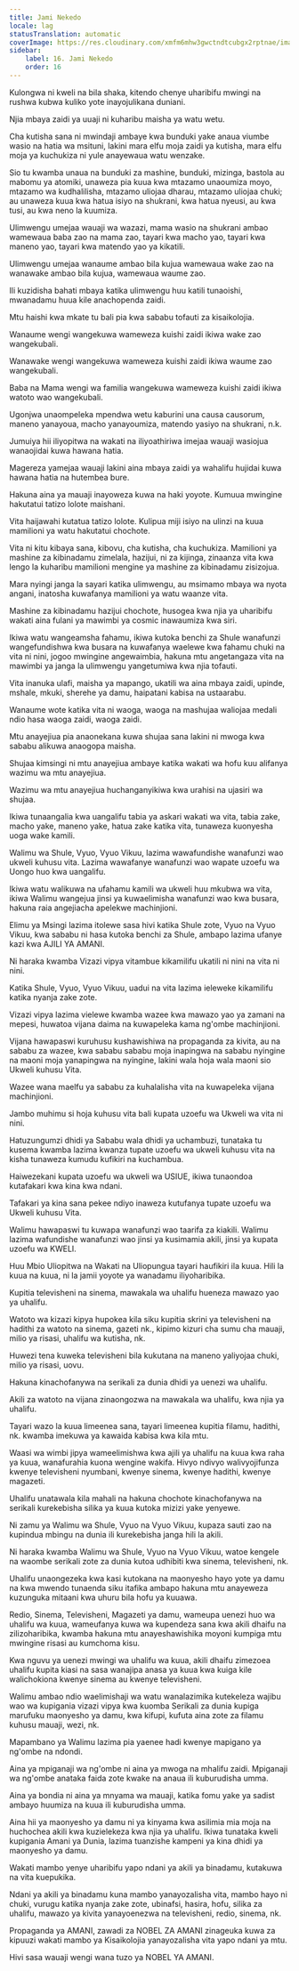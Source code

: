 ```yaml
---
title: Jami Nekedo
locale: lag
statusTranslation: automatic
coverImage: https://res.cloudinary.com/xmfm6mhw3gwctndtcubgx2rptnae/image/upload/v1740337243/small_cover_educacion_fundamental_a051170f1c.webp
sidebar:
    label: 16. Jami Nekedo
    order: 16
---
```

Kulongwa ni kweli na bila shaka, kitendo chenye uharibifu mwingi na rushwa kubwa kuliko yote inayojulikana duniani.

Njia mbaya zaidi ya uuaji ni kuharibu maisha ya watu wetu.

Cha kutisha sana ni mwindaji ambaye kwa bunduki yake anaua viumbe wasio na hatia wa msituni, lakini mara elfu moja zaidi ya kutisha, mara elfu moja ya kuchukiza ni yule anayewaua watu wenzake.

Sio tu kwamba unaua na bunduki za mashine, bunduki, mizinga, bastola au mabomu ya atomiki, unaweza pia kuua kwa mtazamo unaoumiza moyo, mtazamo wa kudhalilisha, mtazamo uliojaa dharau, mtazamo uliojaa chuki; au unaweza kuua kwa hatua isiyo na shukrani, kwa hatua nyeusi, au kwa tusi, au kwa neno la kuumiza.

Ulimwengu umejaa wauaji wa wazazi, mama wasio na shukrani ambao wamewaua baba zao na mama zao, tayari kwa macho yao, tayari kwa maneno yao, tayari kwa matendo yao ya kikatili.

Ulimwengu umejaa wanaume ambao bila kujua wamewaua wake zao na wanawake ambao bila kujua, wamewaua waume zao.

Ili kuzidisha bahati mbaya katika ulimwengu huu katili tunaoishi, mwanadamu huua kile anachopenda zaidi.

Mtu haishi kwa mkate tu bali pia kwa sababu tofauti za kisaikolojia.

Wanaume wengi wangekuwa wameweza kuishi zaidi ikiwa wake zao wangekubali.

Wanawake wengi wangekuwa wameweza kuishi zaidi ikiwa waume zao wangekubali.

Baba na Mama wengi wa familia wangekuwa wameweza kuishi zaidi ikiwa watoto wao wangekubali.

Ugonjwa unaompeleka mpendwa wetu kaburini una causa causorum, maneno yanayoua, macho yanayoumiza, matendo yasiyo na shukrani, n.k.

Jumuiya hii iliyopitwa na wakati na iliyoathiriwa imejaa wauaji wasiojua wanaojidai kuwa hawana hatia.

Magereza yamejaa wauaji lakini aina mbaya zaidi ya wahalifu hujidai kuwa hawana hatia na hutembea bure.

Hakuna aina ya mauaji inayoweza kuwa na haki yoyote. Kumuua mwingine hakutatui tatizo lolote maishani.

Vita haijawahi kutatua tatizo lolote. Kulipua miji isiyo na ulinzi na kuua mamilioni ya watu hakutatui chochote.

Vita ni kitu kibaya sana, kibovu, cha kutisha, cha kuchukiza. Mamilioni ya mashine za kibinadamu zimelala, hazijui, ni za kijinga, zinaanza vita kwa lengo la kuharibu mamilioni mengine ya mashine za kibinadamu zisizojua.

Mara nyingi janga la sayari katika ulimwengu, au msimamo mbaya wa nyota angani, inatosha kuwafanya mamilioni ya watu waanze vita.

Mashine za kibinadamu hazijui chochote, husogea kwa njia ya uharibifu wakati aina fulani ya mawimbi ya cosmic inawaumiza kwa siri.

Ikiwa watu wangeamsha fahamu, ikiwa kutoka benchi za Shule wanafunzi wangefundishwa kwa busara na kuwafanya waelewe kwa fahamu chuki na vita ni nini, jogoo mwingine angewaimbia, hakuna mtu angetangaza vita na mawimbi ya janga la ulimwengu yangetumiwa kwa njia tofauti.

Vita inanuka ulafi, maisha ya mapango, ukatili wa aina mbaya zaidi, upinde, mshale, mkuki, sherehe ya damu, haipatani kabisa na ustaarabu.

Wanaume wote katika vita ni waoga, waoga na mashujaa waliojaa medali ndio hasa waoga zaidi, waoga zaidi.

Mtu anayejiua pia anaonekana kuwa shujaa sana lakini ni mwoga kwa sababu alikuwa anaogopa maisha.

Shujaa kimsingi ni mtu anayejiua ambaye katika wakati wa hofu kuu alifanya wazimu wa mtu anayejiua.

Wazimu wa mtu anayejiua huchanganyikiwa kwa urahisi na ujasiri wa shujaa.

Ikiwa tunaangalia kwa uangalifu tabia ya askari wakati wa vita, tabia zake, macho yake, maneno yake, hatua zake katika vita, tunaweza kuonyesha uoga wake kamili.

Walimu wa Shule, Vyuo, Vyuo Vikuu, lazima wawafundishe wanafunzi wao ukweli kuhusu vita. Lazima wawafanye wanafunzi wao wapate uzoefu wa Uongo huo kwa uangalifu.

Ikiwa watu walikuwa na ufahamu kamili wa ukweli huu mkubwa wa vita, ikiwa Walimu wangejua jinsi ya kuwaelimisha wanafunzi wao kwa busara, hakuna raia angejiacha apelekwe machinjioni.

Elimu ya Msingi lazima itolewe sasa hivi katika Shule zote, Vyuo na Vyuo Vikuu, kwa sababu ni hasa kutoka benchi za Shule, ambapo lazima ufanye kazi kwa AJILI YA AMANI.

Ni haraka kwamba Vizazi vipya vitambue kikamilifu ukatili ni nini na vita ni nini.

Katika Shule, Vyuo, Vyuo Vikuu, uadui na vita lazima ieleweke kikamilifu katika nyanja zake zote.

Vizazi vipya lazima vielewe kwamba wazee kwa mawazo yao ya zamani na mepesi, huwatoa vijana daima na kuwapeleka kama ng'ombe machinjioni.

Vijana hawapaswi kuruhusu kushawishiwa na propaganda za kivita, au na sababu za wazee, kwa sababu sababu moja inapingwa na sababu nyingine na maoni moja yanapingwa na nyingine, lakini wala hoja wala maoni sio Ukweli kuhusu Vita.

Wazee wana maelfu ya sababu za kuhalalisha vita na kuwapeleka vijana machinjioni.

Jambo muhimu si hoja kuhusu vita bali kupata uzoefu wa Ukweli wa vita ni nini.

Hatuzungumzi dhidi ya Sababu wala dhidi ya uchambuzi, tunataka tu kusema kwamba lazima kwanza tupate uzoefu wa ukweli kuhusu vita na kisha tunaweza kumudu kufikiri na kuchambua.

Haiwezekani kupata uzoefu wa ukweli wa USIUE, ikiwa tunaondoa kutafakari kwa kina kwa ndani.

Tafakari ya kina sana pekee ndiyo inaweza kutufanya tupate uzoefu wa Ukweli kuhusu Vita.

Walimu hawapaswi tu kuwapa wanafunzi wao taarifa za kiakili. Walimu lazima wafundishe wanafunzi wao jinsi ya kusimamia akili, jinsi ya kupata uzoefu wa KWELI.

Huu Mbio Uliopitwa na Wakati na Uliopungua tayari haufikiri ila kuua. Hili la kuua na kuua, ni la jamii yoyote ya wanadamu iliyoharibika.

Kupitia televisheni na sinema, mawakala wa uhalifu hueneza mawazo yao ya uhalifu.

Watoto wa kizazi kipya hupokea kila siku kupitia skrini ya televisheni na hadithi za watoto na sinema, gazeti nk., kipimo kizuri cha sumu cha mauaji, milio ya risasi, uhalifu wa kutisha, nk.

Huwezi tena kuweka televisheni bila kukutana na maneno yaliyojaa chuki, milio ya risasi, uovu.

Hakuna kinachofanywa na serikali za dunia dhidi ya uenezi wa uhalifu.

Akili za watoto na vijana zinaongozwa na mawakala wa uhalifu, kwa njia ya uhalifu.

Tayari wazo la kuua limeenea sana, tayari limeenea kupitia filamu, hadithi, nk. kwamba imekuwa ya kawaida kabisa kwa kila mtu.

Waasi wa wimbi jipya wameelimishwa kwa ajili ya uhalifu na kuua kwa raha ya kuua, wanafurahia kuona wengine wakifa. Hivyo ndivyo walivyojifunza kwenye televisheni nyumbani, kwenye sinema, kwenye hadithi, kwenye magazeti.

Uhalifu unatawala kila mahali na hakuna chochote kinachofanywa na serikali kurekebisha silika ya kuua kutoka mizizi yake yenyewe.

Ni zamu ya Walimu wa Shule, Vyuo na Vyuo Vikuu, kupaza sauti zao na kupindua mbingu na dunia ili kurekebisha janga hili la akili.

Ni haraka kwamba Walimu wa Shule, Vyuo na Vyuo Vikuu, watoe kengele na waombe serikali zote za dunia kutoa udhibiti kwa sinema, televisheni, nk.

Uhalifu unaongezeka kwa kasi kutokana na maonyesho hayo yote ya damu na kwa mwendo tunaenda siku itafika ambapo hakuna mtu anayeweza kuzunguka mitaani kwa uhuru bila hofu ya kuuawa.

Redio, Sinema, Televisheni, Magazeti ya damu, wameupa uenezi huo wa uhalifu wa kuua, wameufanya kuwa wa kupendeza sana kwa akili dhaifu na zilizoharibika, kwamba hakuna mtu anayeshawishika moyoni kumpiga mtu mwingine risasi au kumchoma kisu.

Kwa nguvu ya uenezi mwingi wa uhalifu wa kuua, akili dhaifu zimezoea uhalifu kupita kiasi na sasa wanajipa anasa ya kuua kwa kuiga kile walichokiona kwenye sinema au kwenye televisheni.

Walimu ambao ndio waelimishaji wa watu wanalazimika kutekeleza wajibu wao wa kupigania vizazi vipya kwa kuomba Serikali za dunia kupiga marufuku maonyesho ya damu, kwa kifupi, kufuta aina zote za filamu kuhusu mauaji, wezi, nk.

Mapambano ya Walimu lazima pia yaenee hadi kwenye mapigano ya ng'ombe na ndondi.

Aina ya mpiganaji wa ng'ombe ni aina ya mwoga na mhalifu zaidi. Mpiganaji wa ng'ombe anataka faida zote kwake na anaua ili kuburudisha umma.

Aina ya bondia ni aina ya mnyama wa mauaji, katika fomu yake ya sadist ambayo huumiza na kuua ili kuburudisha umma.

Aina hii ya maonyesho ya damu ni ya kinyama kwa asilimia mia moja na huchochea akili kwa kuzielekeza kwa njia ya uhalifu. Ikiwa tunataka kweli kupigania Amani ya Dunia, lazima tuanzishe kampeni ya kina dhidi ya maonyesho ya damu.

Wakati mambo yenye uharibifu yapo ndani ya akili ya binadamu, kutakuwa na vita kuepukika.

Ndani ya akili ya binadamu kuna mambo yanayozalisha vita, mambo hayo ni chuki, vurugu katika nyanja zake zote, ubinafsi, hasira, hofu, silika za uhalifu, mawazo ya kivita yanayoenezwa na televisheni, redio, sinema, nk.

Propaganda ya AMANI, zawadi za NOBEL ZA AMANI zinageuka kuwa za kipuuzi wakati mambo ya Kisaikolojia yanayozalisha vita yapo ndani ya mtu.

Hivi sasa wauaji wengi wana tuzo ya NOBEL YA AMANI.

